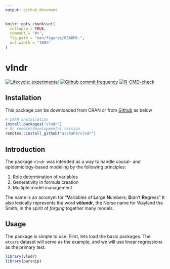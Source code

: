 ```yaml
---
output: github_document
---
```


<!-- README.md is generated from README.Rmd. Please edit that file -->

```r
knitr::opts_chunk$set(
  collapse = TRUE,
  comment = "#>",
  fig.path = "man/figures/README-",
  out.width = "100%"
)
```

# vlndr

<!-- badges: start -->

[![Lifecycle: experimental](https://img.shields.io/badge/lifecycle-experimental-orange.svg)](https://www.tidyverse.org/lifecycle/#experimental) [![Github commit frequency](https://img.shields.io/github/commit-activity/w/asshah4/vlndr)](https://github.com/asshah4/vlndr/graphs/commit-activity) [![R-CMD-check](https://github.com/asshah4/vlndr/workflows/R-CMD-check/badge.svg)](https://github.com/asshah4/vlndr/actions)

<!-- badges: end -->

## Installation

This package can be downloaded from CRAN or from [Github](https://github.com/asshah4/vlndr) as below

```r
# CRAN installation
install.packages("vlndr")
# Or remote/developmental version
remotes::install_github("asshah4/vlndr")
```

## Introduction

The package `vlndr` was intended as a way to handle causal- and epidemiology-based modeling by the following principles:

1. Role determination of variables
2. Generativity in formula creation
3. Multiple model management

The name is an acronym for "**V**ariables of **L**arge **N**umbers; **D**idn't **R**egress" It also lexically represents the word **völundr**, the Norse name for Wayland the Smith, in the spirit of *forging* together many models. 

## Usage

The package is simple to use. First, lets load the basic packages. The `mtcars` dataset will serve as the example, and we will use linear regressions as the primary test.

```r
library(vlndr)
library(parsnip)
```

